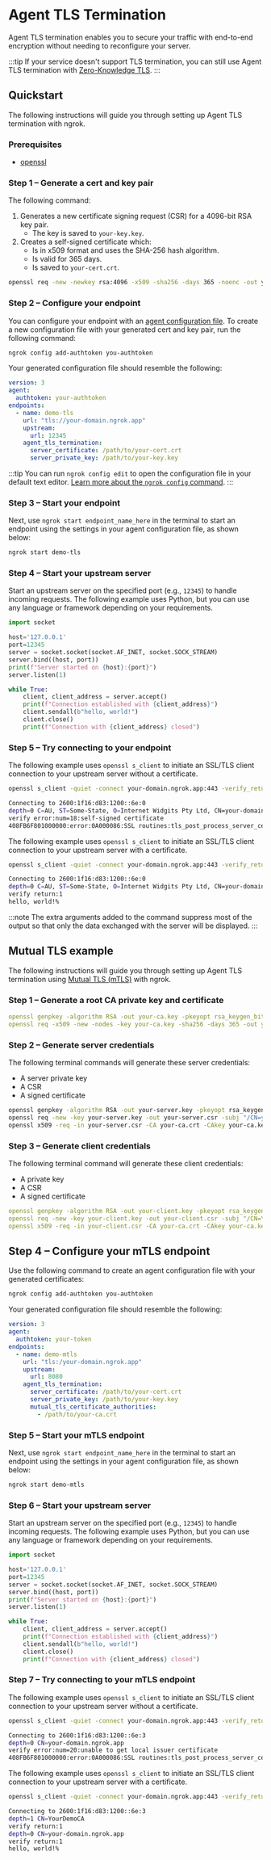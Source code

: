 # Agent TLS Termination

Agent TLS termination enables you to secure your traffic with end-to-end encryption without needing to reconfigure your server.

:::tip
If your service doesn't support TLS termination, you can still use Agent TLS termination with [Zero-Knowledge TLS](/tls/tls-termination/#zero-knowledge-tls).
:::

## Quickstart

The following instructions will guide you through setting up Agent TLS termination with ngrok.

### Prerequisites

- [openssl](https://docs.openiam.com/docs-4.2.1.3/appendix/2-openssl)

### **Step 1** – Generate a cert and key pair

The following command:

1. Generates a new certificate signing request (CSR) for a 4096-bit RSA key pair.
   - The key is saved to `your-key.key`.
1. Creates a self-signed certificate which:
   - Is in x509 format and uses the SHA-256 hash algorithm.
   - Is valid for 365 days.
   - Is saved to `your-cert.crt`.

```bash
openssl req -new -newkey rsa:4096 -x509 -sha256 -days 365 -noenc -out your-cert.crt -keyout your-key.key
```

### **Step 2** – Configure your endpoint

You can configure your endpoint with an [agent configuration file](/agent/config/). To create a new configuration file with your generated cert and key pair, run the following command:

```bash
ngrok config add-authtoken you-authtoken
```

Your generated configuration file should resemble the following:

```yaml
version: 3
agent:
  authtoken: your-authtoken
endpoints:
  - name: demo-tls
    url: "tls://your-domain.ngrok.app"
    upstream:
      url: 12345
    agent_tls_termination:
      server_certificate: /path/to/your-cert.crt
      server_private_key: /path/to/your-key.key
```

:::tip
You can run `ngrok config edit` to open the configuration file in your default text editor. [Learn more about the `ngrok config` command](/agent/cli/#ngrok-config).
:::

### **Step 3** – Start your endpoint

Next, use `ngrok start endpoint_name_here` in the terminal to start an endpoint using the settings in your agent configuration file, as shown below:

```bash
ngrok start demo-tls
```

### **Step 4** – Start your upstream server

Start an upstream server on the specified port (e.g., `12345`) to handle incoming requests. The following example uses Python, but you can use any language or framework depending on your requirements.

```python
import socket

host='127.0.0.1'
port=12345
server = socket.socket(socket.AF_INET, socket.SOCK_STREAM)
server.bind((host, port))
print(f"Server started on {host}:{port}")
server.listen(1)

while True:
    client, client_address = server.accept()
    print(f"Connection established with {client_address}")
    client.sendall(b"hello, world!")
    client.close()
    print(f"Connection with {client_address} closed")
```

### **Step 5** – Try connecting to your endpoint

The following example uses `openssl s_client` to initiate an SSL/TLS client connection to your upstream server without a certificate.

```bash
openssl s_client -quiet -connect your-domain.ngrok.app:443 -verify_return_error
```

```bash
Connecting to 2600:1f16:d83:1200::6e:0
depth=0 C=AU, ST=Some-State, O=Internet Widgits Pty Ltd, CN=your-domain.ngrok.app
verify error:num=18:self-signed certificate
408FB6F801000000:error:0A000086:SSL routines:tls_post_process_server_certificate:certificate verify failed:ssl/statem/statem_clnt.c:2093:
```

The following example uses `openssl s_client` to initiate an SSL/TLS client connection to your upstream server with a certificate.

```bash
openssl s_client -quiet -connect your-domain.ngrok.app:443 -verify_return_error -CAfile your-cert.crt
```

```bash
Connecting to 2600:1f16:d83:1200::6e:0
depth=0 C=AU, ST=Some-State, O=Internet Widgits Pty Ltd, CN=your-domain.ngrok.app
verify return:1
hello, world!%
```

:::note
The extra arguments added to the command suppress most of the output so that only the data exchanged with the server will be displayed.
:::

## Mutual TLS example

The following instructions will guide you through setting up Agent TLS termination using [Mutual TLS (mTLS)](/guides/other-guides/using-tls-mutual-authentication/) with ngrok.

### **Step 1** – Generate a root CA private key and certificate

```yaml
openssl genpkey -algorithm RSA -out your-ca.key -pkeyopt rsa_keygen_bits:2048
openssl req -x509 -new -nodes -key your-ca.key -sha256 -days 365 -out your-ca.crt -subj "/CN=YourDemoCA"
```

### **Step 2** – Generate server credentials

The following terminal commands will generate these server credentials:

- A server private key
- A CSR
- A signed certificate

```bash
openssl genpkey -algorithm RSA -out your-server.key -pkeyopt rsa_keygen_bits:2048
openssl req -new -key your-server.key -out your-server.csr -subj "/CN=your-domain.ngrok.app"
openssl x509 -req -in your-server.csr -CA your-ca.crt -CAkey your-ca.key -CAcreateserial -out your-server.crt -days 365 -sha256
```

### **Step 3** – Generate client credentials

The following terminal command will generate these client credentials:

- A private key
- A CSR
- A signed certificate

```yaml
openssl genpkey -algorithm RSA -out your-client.key -pkeyopt rsa_keygen_bits:2048
openssl req -new -key your-client.key -out your-client.csr -subj "/CN=YourDemoCA"
openssl x509 -req -in your-client.csr -CA your-ca.crt -CAkey your-ca.key -CAcreateserial -out your-client.crt -days 365 -sha256
```

## **Step 4** – Configure your mTLS endpoint

Use the following command to create an agent configuration file with your generated certificates:

```bash
ngrok config add-authtoken you-authtoken
```

Your generated configuration file should resemble the following:

```yaml
version: 3
agent:
  authtoken: your-token
endpoints:
  - name: demo-mtls
    url: "tls:/your-domain.ngrok.app"
    upstream:
      url: 8080
    agent_tls_termination:
      server_certificate: /path/to/your-cert.crt
      server_private_key: /path/to/your-key.key
      mutual_tls_certificate_authorities:
        - /path/to/your-ca.crt
```

### **Step 5** – Start your mTLS endpoint

Next, use `ngrok start endpoint_name_here` in the terminal to start an endpoint using the settings in your agent configuration file, as shown below:

```bash
ngrok start demo-mtls
```

### **Step 6** – Start your upstream server

Start an upstream server on the specified port (e.g., `12345`) to handle incoming requests. The following example uses Python, but you can use any language or framework depending on your requirements.

```python
import socket

host='127.0.0.1'
port=12345
server = socket.socket(socket.AF_INET, socket.SOCK_STREAM)
server.bind((host, port))
print(f"Server started on {host}:{port}")
server.listen(1)

while True:
    client, client_address = server.accept()
    print(f"Connection established with {client_address}")
    client.sendall(b"hello, world!")
    client.close()
    print(f"Connection with {client_address} closed")
```

### **Step 7** – Try connecting to your mTLS endpoint

The following example uses `openssl s_client` to initiate an SSL/TLS client connection to your upstream server without a certificate.

```bash
openssl s_client -quiet -connect your-domain.ngrok.app:443 -verify_return_error
```

```bash
Connecting to 2600:1f16:d83:1200::6e:3
depth=0 CN=your-domain.ngrok.app
verify error:num=20:unable to get local issuer certificate
408FB6F801000000:error:0A000086:SSL routines:tls_post_process_server_certificate:certificate verify failed:ssl/statem/statem_clnt.c:2093
```

The following example uses `openssl s_client` to initiate an SSL/TLS client connection to your upstream server with a certificate.

```bash
openssl s_client -quiet -connect your-domain.ngrok.app:443 -verify_return_error -CAfile your-ca.crt
```

```bash
Connecting to 2600:1f16:d83:1200::6e:3
depth=1 CN=YourDemoCA
verify return:1
depth=0 CN=your-domain.ngrok.app
verify return:1
hello, world!%
```
